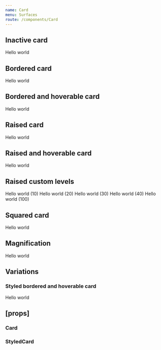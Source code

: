 ```yaml
---
name: Card
menu: Surfaces
route: /components/Card
---
```



<PageTitle src="components/Card" title="Card" />

## Inactive card

<Playground>
  <ThemeWrapper>
    <Card>
      <Rhythm p={3}>Hello world</Rhythm>
    </Card>
  </ThemeWrapper>
</Playground>

## Bordered card

<Playground>
  <ThemeWrapper>
    <Card bordered>
      <Rhythm p={3}>Hello world</Rhythm>
    </Card>
  </ThemeWrapper>
</Playground>

## Bordered and hoverable card

<Playground>
  <ThemeWrapper>
    <Card bordered hoverable>
      <Rhythm p={3}>Hello world</Rhythm>
    </Card>
  </ThemeWrapper>
</Playground>

## Raised card

<Playground>
  <ThemeWrapper>
    <Card raised>
      <Rhythm p={3}>Hello world</Rhythm>
    </Card>
  </ThemeWrapper>
</Playground>

## Raised and hoverable card

<Playground>
  <ThemeWrapper>
    <Card hoverable raised>
      <Rhythm p={3}>Hello world</Rhythm>
    </Card>
  </ThemeWrapper>
</Playground>

## Raised custom levels

<Playground>
  <ThemeWrapper>
    <Rhythm my={3}>
      <Card hoverable raised={10}>
        <Rhythm p={3}>Hello world (10)</Rhythm>
      </Card>
      <Card hoverable raised={20}>
        <Rhythm p={3}>Hello world (20)</Rhythm>
      </Card>
      <Card hoverable raised={30}>
        <Rhythm p={3}>Hello world (30)</Rhythm>
      </Card>
      <Card hoverable raised={40}>
        <Rhythm p={3}>Hello world (40)</Rhythm>
      </Card>
      <Card hoverable raised={100}>
        <Rhythm p={3}>Hello world (100)</Rhythm>
      </Card>
    </Rhythm>
  </ThemeWrapper>
</Playground>

## Squared card

<Playground>
  <ThemeWrapper>
    <Card hoverable raised squared>
      <Rhythm p={3}>Hello world</Rhythm>
    </Card>
  </ThemeWrapper>
</Playground>

## Magnification

<Playground>
  <ThemeWrapper>
    <div style={{ width: '300px', height: '200px' }}>
      <Card full hoverable magnify raised>
        <Rhythm p={3}>Hello world</Rhythm>
      </Card>
    </div>
  </ThemeWrapper>
</Playground>

## Variations

### Styled bordered and hoverable card

<Playground>
  <ThemeWrapper>
    <StyledCard bordered hoverable borderColor="#556270" hoveredBorderColor="#393945">
      <Rhythm p={3}>Hello world</Rhythm>
    </StyledCard>
  </ThemeWrapper>
</Playground>

## \[props\]

### Card

<Props of={Card} />

### StyledCard

<Props of={StyledCard} />
